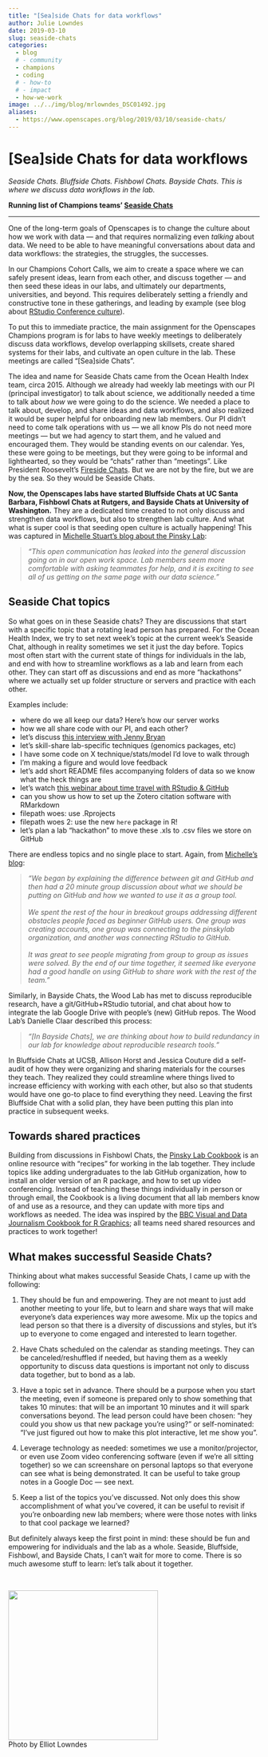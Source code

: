 ```yaml
---
title: "[Sea]side Chats for data workflows" 
author: Julie Lowndes
date: 2019-03-10
slug: seaside-chats
categories:
  - blog 
  # - community
  - champions
  - coding
  # - how-to
  # - impact
  - how-we-work
image: ../../img/blog/mrlowndes_DSC01492.jpg
aliases: 
  - https://www.openscapes.org/blog/2019/03/10/seaside-chats/
---
```


# [Sea]side Chats for data workflows   

*Seaside Chats. Bluffside Chats. Fishbowl Chats. Bayside Chats. This is where we discuss data workflows in the lab.* 

**Running list of Champions teams' [Seaside Chats](https://github.com/Openscapes/seaside-chats)**

----

One of the long-term goals of Openscapes is to change the culture about how we work with data — and that requires normalizing even *talking* about data. We need to be able to have meaningful conversations about data and data workflows: the strategies, the struggles, the successes.

In our Champions Cohort Calls, we aim to create a space where we can safely present ideas, learn from each other, and discuss together — and then seed these ideas in our labs, and ultimately our departments, universities, and beyond. This requires deliberately setting a friendly and constructive tone in these gatherings, and leading by example (see blog about [RStudio Conference culture](https://www.openscapes.org/blog/2019/02/19/rstudioconf/)).

To put this to immediate practice, the main assignment for the Openscapes Champions program is for labs to have weekly meetings to deliberately discuss data workflows, develop overlapping skillsets, create shared systems for their labs, and cultivate an open culture in the lab. These meetings are called "[Sea]side Chats".

The idea and name for Seaside Chats came from the Ocean Health Index team, circa 2015. Although we already had weekly lab meetings with our PI (principal investigator) to talk about science, we additionally needed a time to talk about *how* we were going to do the science. We needed a place to talk about, develop, and share ideas and data workflows, and also realized it would be super helpful for onboarding new lab members. Our PI didn't need to come talk operations with us — we all know PIs do not need more meetings — but we had agency to start them, and he valued and encouraged them. They would be standing events on our calendar. Yes, these were going to be meetings, but they were going to be informal and lighthearted, so they would be "chats" rather than "meetings". Like President Roosevelt's [Fireside Chats](https://en.wikipedia.org/wiki/Fireside_chats). But we are not by the fire, but we are by the sea. So they would be Seaside Chats.

**Now, the Openscapes labs have started Bluffside Chats at UC Santa Barbara, Fishbowl Chats at Rutgers, and Bayside Chats at University of Washington.** They are a dedicated time created to not only discuss and strengthen data workflows, but also to strengthen lab culture. And what what is super cool is that seeding open culture is actually happening! This was captured in [Michelle Stuart's blog about the Pinsky Lab](http://pinsky.marine.rutgers.edu/fishbowl-chat-1/): 

::: {.blockquote-blue}
> *"This open communication has leaked into the general discussion going on in our open work space. Lab members seem more comfortable with asking  teammates for help, and it is exciting to see all of us getting on the same page with our data science."*
:::

## Seaside Chat topics

So what goes on in these Seaside chats? They are discussions that start with a specific topic that a rotating lead person has prepared. For the Ocean Health Index, we try to set next week's topic at the current week's Seaside Chat, although in reality sometimes we set it just the day before. Topics most often start with the current state of things for individuals in the lab, and end with how to streamline workflows as a lab and learn from each other. They can start off as discussions and end as more "hackathons" where we actually set up folder structure or servers and practice with each other. 

Examples include: 

- where do we all keep our data? Here’s how our server works
- how we all share code with our PI, and each other?
- let's discuss [this interview with Jenny Bryan](https://ropensci.org/blog/2017/12/08/rprofile-jenny-bryan/)
- let's skill-share lab-specific techniques (genomics packages, etc)
- I have some code on X technique/stats/model I'd love to walk through
- I'm making a figure and would love feedback
- let’s add short README files accompanying folders of data so we know what the heck things are
- let's watch [this webinar about time travel with RStudio & GitHub](https://www.rstudio.com/resources/webinars/collaboration-and-time-travel-version-control-with-git-github-and-rstudio/)
- can you show us how to set up the Zotero citation software with RMarkdown
- filepath woes: use .Rprojects 
- filepath woes 2: use the new `here` package in R!
- let’s plan a lab “hackathon” to move these .xls to .csv files we store on GitHub

There are endless topics and no single place to start. Again, from [Michelle's blog](http://pinsky.marine.rutgers.edu/fishbowl-chat-1/):

::: {.blockquote-blue}
> *"We began by explaining the difference between git and GitHub and then had a 20 minute group discussion about what we should be putting on GitHub and how we wanted to use it as a group tool.*<br><br>
*We spent the rest of the hour in breakout groups addressing different obstacles people faced as beginner GitHub users. One group was creating accounts, one group was connecting to the pinskylab organization, and another was connecting RStudio to GitHub.*<br><br>
*It was great to see people migrating from group to group as issues were solved. By the end of our time together, it seemed like everyone had a good handle on using GitHub to share work with the rest of the team."*
:::

Similarly, in Bayside Chats, the Wood Lab has met to discuss reproducible research, have a git/GitHub+RStudio tutorial, and chat about how to integrate the lab Google Drive with people’s (new) GitHub repos. The Wood Lab's Danielle Claar described this process:

::: {.blockquote-blue}
> *"[In Bayside Chats], we are thinking about how to build redundancy in our lab for knowledge about reproducible research tools."*
:::

In Bluffside Chats at UCSB, Allison Horst and Jessica Couture did a self-audit of how they were organizing and sharing materials for the courses they teach. They realized they could streamline where things lived to increase efficiency with working with each other, but also so that students would have one go-to place to find everything they need. Leaving the first Bluffside Chat with a solid plan, they have been putting this plan into practice in subsequent weeks. 

## Towards shared practices

Building from discussions in Fishbowl Chats, the [Pinsky Lab Cookbook](https://github.com/pinskylab/pinskylab_methods/blob/master/cookbook.md#pinsky-lab-cookbook) is an online resource with "recipes" for working in the lab together. They include topics like adding undergraduates to the lab GitHub organization, how to install an older version of an R package, and how to set up video conferencing. Instead of teaching these things individually in person or through email, the Cookbook is a living document that all lab members know of and use as a resource, and they can update with more tips and workflows as needed. The idea was inspired by the [BBC Visual and Data Journalism Cookbook for R Graphics](https://bbc.github.io/rcookbook/); all teams need shared resources and practices to work together!


## What makes successful Seaside Chats?

Thinking about what makes successful Seaside Chats, I came up with the following:

1) They should be fun and empowering. They are not meant to just add another meeting to your life, but to learn and share ways that will make everyone's data experiences way more awesome. Mix up the topics and lead person so that there is a diversity of discussions and styles, but it's up to everyone to come engaged and interested to learn together.

2) Have Chats scheduled on the calendar as standing meetings. They can be canceled/reshuffled if needed, but having them as a weekly opportunity to discuss data questions is important not only to discuss data together, but to bond as a lab.

3) Have a topic set in advance. There should be a purpose when you start the meeting, even if someone is prepared only to show something that takes 10 minutes: that will be an important 10 minutes and it will spark conversations beyond. The lead person could have been chosen: "hey could you show us that new package you're using?" or self-nominated: "I've just figured out how to make this plot interactive, let me show you". 

4) Leverage technology as needed: sometimes we use a monitor/projector, or even use Zoom video conferencing software (even if we're all sitting together) so we can screenshare on personal laptops so that everyone can see what is being demonstrated. It can be useful to take group notes in a Google Doc — see next.

5) Keep a list of the topics you've discussed. Not only does this show accomplishment of what you've covered, it can be useful to revisit if you're onboarding new lab members; where were those notes with links to that cool package we learned?

But definitely always keep the first point in mind: these should be fun and empowering for individuals and the lab as a whole. Seaside, Bluffside, Fishbowl, and Bayside Chats, I can't wait for more to come. There is so much awesome stuff to learn: let's talk about it together.

<br>

<img src="/img/blog/mrlowndes_DSC01492.jpg" width="300px">  
Photo by Elliot Lowndes

<!---
Danielle: 
We’ve had one lab meeting (Intro to Reproducible Research), and two Bayside Chats (first was a git/github+RStudio tutorial, second was chatting about several things, including integrating the lab Google Drive with people’s (new) GitHub repos). They’ve gone really well so far. One thing I’ve been thinking about is the need to have set topics (+ time for discussion about whatever) for at least the next couple of months to build momentum and get people consistently engaged in the process. Basically, I think if I just hold a chat/AMA each week, we’ll probably lose momentum. With your chats, how often did you have set topics, and how often did you ‘just’ gather together? Did this change over time at all?

The other thing I’ve been thinking about is how to build redundancy in our lab for knowledge about reproducible research tools. Right now I’m the person with the most experience, and everyone else is excited to learn (but many are just starting out and it can seem a bit overwhelming at first!).
--->